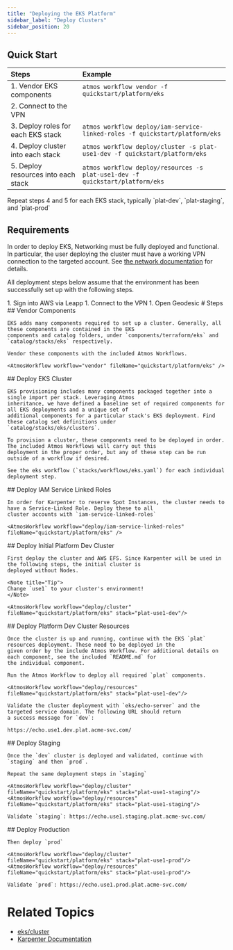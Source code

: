 ```yaml
---
title: "Deploying the EKS Platform"
sidebar_label: "Deploy Clusters"
sidebar_position: 20
---
```


## Quick Start

| Steps                               | Example                                                   |
| :---------------------------------- | :-------------------------------------------------------- |
| 1. Vendor EKS components            | `atmos workflow vendor -f quickstart/platform/eks`                            |
| 2. Connect to the VPN               |                                                           |
| 3. Deploy roles for each EKS stack  | `atmos workflow deploy/iam-service-linked-roles -f quickstart/platform/eks`   |
| 4. Deploy cluster into each stack   | `atmos workflow deploy/cluster -s plat-use1-dev -f quickstart/platform/eks`   |
| 5. Deploy resources into each stack | `atmos workflow deploy/resources -s plat-use1-dev -f quickstart/platform/eks` |

<Note>
  Repeat steps 4 and 5 for each EKS stack, typically `plat-dev`, `plat-staging`, and `plat-prod`
</Note>

## Requirements

In order to deploy EKS, Networking must be fully deployed and functional. In particular, the user deploying the cluster
must have a working VPN connection to the targeted account. See [the network documentation](/layers/network) for details.

All deployment steps below assume that the environment has been successfully set up with the following steps.

<Steps>
1. Sign into AWS via Leapp
1. Connect to the VPN
1. Open Geodesic
</Steps>

<Steps>
  # Steps

  <Step>
    ## <StepNumber/> Vendor Components

    EKS adds many components required to set up a cluster. Generally, all these components are contained in the EKS
    components and catalog folders, under `components/terraform/eks` and `catalog/stacks/eks` respectively.

    Vendor these components with the included Atmos Workflows.

    <AtmosWorkflow workflow="vendor" fileName="quickstart/platform/eks" />
  </Step>

  <Step>
    ## <StepNumber/> Deploy EKS Cluster

    EKS provisioning includes many components packaged together into a single import per stack. Leveraging Atmos
    inheritance, we have defined a baseline set of required components for all EKS deployments and a unique set of
    additional components for a particular stack's EKS deployment. Find these catalog set definitions under
    `catalog/stacks/eks/clusters`.

    To provision a cluster, these components need to be deployed in order. The included Atmos Workflows will carry out this
    deployment in the proper order, but any of these step can be run outside of a workflow if desired.

    See the eks workflow (`stacks/workflows/eks.yaml`) for each individual deployment step.
  </Step>

  <Step>
    ## <StepNumber/> Deploy IAM Service Linked Roles

    In order for Karpenter to reserve Spot Instances, the cluster needs to have a Service-Linked Role. Deploy these to all
    cluster accounts with `iam-service-linked-roles`

    <AtmosWorkflow workflow="deploy/iam-service-linked-roles" fileName="quickstart/platform/eks" />
  </Step>

  <Step>
    ## <StepNumber/> Deploy Initial Platform Dev Cluster

    First deploy the cluster and AWS EFS. Since Karpenter will be used in the following steps, the initial cluster is
    deployed without Nodes.

    <Note title="Tip">
    Change `use1` to your cluster's environment!
    </Note>

    <AtmosWorkflow workflow="deploy/cluster" fileName="quickstart/platform/eks" stack="plat-use1-dev"/>
  </Step>

  <Step>
    ## <StepNumber/> Deploy Platform Dev Cluster Resources

    Once the cluster is up and running, continue with the EKS `plat` resources deployment. These need to be deployed in the
    given order by the include Atmos Workflow. For additional details on each component, see the included `README.md` for
    the individual component.

    Run the Atmos Workflow to deploy all required `plat` components.

    <AtmosWorkflow workflow="deploy/resources" fileName="quickstart/platform/eks" stack="plat-use1-dev"/>

    Validate the cluster deployment with `eks/echo-server` and the targeted service domain. The following URL should return
    a success message for `dev`:

    https://echo.use1.dev.plat.acme-svc.com/
  </Step>

  <Step>
    ## <StepNumber/> Deploy Staging

    Once the `dev` cluster is deployed and validated, continue with `staging` and then `prod`.

    Repeat the same deployment steps in `staging`

    <AtmosWorkflow workflow="deploy/cluster" fileName="quickstart/platform/eks" stack="plat-use1-staging"/>
    <AtmosWorkflow workflow="deploy/resources" fileName="quickstart/platform/eks" stack="plat-use1-staging"/>

    Validate `staging`: https://echo.use1.staging.plat.acme-svc.com/
  </Step>

  <Step>
    ## <StepNumber/> Deploy Production

    Then deploy `prod`

    <AtmosWorkflow workflow="deploy/cluster" fileName="quickstart/platform/eks" stack="plat-use1-prod"/>
    <AtmosWorkflow workflow="deploy/resources" fileName="quickstart/platform/eks" stack="plat-use1-prod"/>

    Validate `prod`: https://echo.use1.prod.plat.acme-svc.com/
  </Step>
</Steps>

# Related Topics

- [eks/cluster](/components/library/aws/eks/cluster/)
- [Karpenter Documentation](https://karpenter.sh/)
